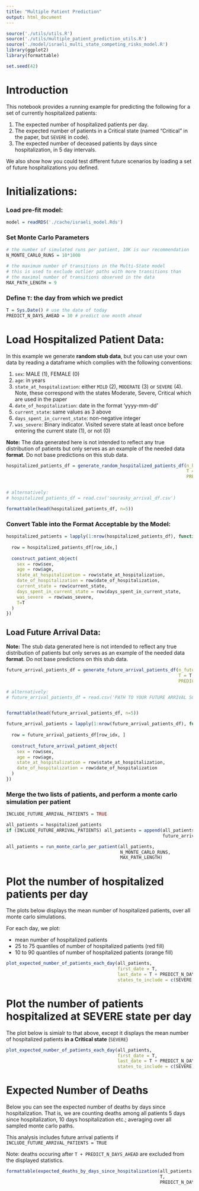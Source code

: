 ```yaml
---
title: "Multiple Patient Prediction"
output: html_document
---
```



```r
source('./utils/utils.R')
source('./utils/multiple_patient_prediction_utils.R')
source('./model/israeli_multi_state_competing_risks_model.R')
library(ggplot2)
library(formattable)

set.seed(42)

```

# Introduction

This notebook provides a running example for predicting the following for a set of currently hospitalized patients:

1. The expected number of hospitalized patients per day.
2. The expected number of patients in a Critical state (named "Critical" in the paper, but `SEVERE` in code).
3. The expected number of deceased patients by days since hospitalization, in 5 day intervals.

We also show how you could test different future scenarios by loading a set of future hospitalizations you defined. 


# Initializations:

### Load pre-fit model:

```r
model = readRDS('./cache/israeli_model.Rds')
```

### Set Monte Carlo Parameters

```r
# the number of simulated runs per patient, 10K is our recommendation
N_MONTE_CARLO_RUNS = 10*1000

# the maximum number of transitions in the Multi-State model
# this is used to exclude outlier paths with more transitions than
# the maximal number of transitions observed in the data
MAX_PATH_LENGTH = 9 
```


### Define `T`: the day from which we predict

```r
T = Sys.Date() # use the date of today
PREDICT_N_DAYS_AHEAD = 30 # predict one month ahead
```


# Load Hospitalized Patient Data:

In this example we generate **random stub data**, but you can use your own data by reading a dataframe which complies with the following conventions:

1. `sex`: MALE (1), FEMALE (0)
2. `age`: in years
3. `state_at_hospitalization`: either `MILD` (2), `MODERATE` (3) or `SEVERE` (4). Note, these correspond with the states Moderate, Severe, Critical which are used in the paper
4. `date_of_hospitalization`: date in the format 'yyyy-mm-dd'
5. `current_state`: same values as 3 above
6. `days_spent_in_current_state`: non-negative integer
7. `was_severe`: Binary indicator. Visited severe state at least once before entering the current state (1), or not (0)

**Note:** The data generated here is not intended to reflect any true distribution of patients but only serves as an example of the needed data **format**. Do not base predictions on this stub data.


```r
hospitalized_patients_df = generate_random_hospitalized_patients_df(n_hospitalized_patients = 30,
                                                                    T = T,
                                                                    PREDICT_N_DAYS_AHEAD = PREDICT_N_DAYS_AHEAD)


# alternatively:
# hospitalized_patients_df = read.csv('sourasky_arrival_df.csv')

formattable(head(hospitalized_patients_df, n=5))
```

### Convert Table into the Format Acceptable by the Model:

```r
hospitalized_patients = lapply(1:nrow(hospitalized_patients_df), function(row_idx) {
  
  row = hospitalized_patients_df[row_idx,]
  
  construct_patient_object(
    sex = row$sex, 
    age = row$age, 
    state_at_hospitalization = row$state_at_hospitalization,
    date_of_hospitalization = row$date_of_hospitalization,
    current_state = row$current_state,
    days_spent_in_current_state = row$days_spent_in_current_state,
    was_severe  = row$was_severe,
    T=T
  )
})
```


## Load Future Arrival Data:

**Note:** The stub data generated here is not intended to reflect any true distribution of patients but only serves as an example of the needed data **format**. Do not base predictions on this stub data.

```r
future_arrival_patients_df = generate_future_arrival_patients_df(n_future_arrivals = 100,
                                                                 T = T,
                                                                 PREDICT_N_DAYS_AHEAD = PREDICT_N_DAYS_AHEAD)

# alternatively:
# future_arrival_patients_df = read.csv('PATH TO YOUR FUTURE ARRIVAL SCENARIO CSV')


formattable(head(future_arrival_patients_df, n=5))
```

```r
future_arrival_patients = lapply(1:nrow(future_arrival_patients_df), function(row_idx) {
  
  row = future_arrival_patients_df[row_idx, ]
  
  construct_future_arrival_patient_object(
    sex = row$sex,
    age = row$age,
    state_at_hospitalization = row$state_at_hospitalization,
    date_of_hospitalization = row$date_of_hospitalization
  )  
})
```


### Merge the two lists of patients, and perform a monte carlo simulation per patient

```r
INCLUDE_FUTURE_ARRIVAL_PATIENTS = TRUE
```


```r
all_patients = hospitalized_patients
if (INCLUDE_FUTURE_ARRIVAL_PATIENTS) all_patients = append(all_patients, 
                                                           future_arrival_patients)

all_patients = run_monte_carlo_per_patient(all_patients, 
                                           N_MONTE_CARLO_RUNS, 
                                           MAX_PATH_LENGTH)
```

# Plot the number of hospitalized patients per day 

The plots below displays the mean number of hospitalized patients, over all monte carlo simulations.

For each day, we plot:

* mean number of hospitalized patients
* 25 to 75 quantiles of number of hospitalized patients (red fill)
* 10 to 90 quantiles of number of hospitalized patients (orange fill)


```r
plot_expected_number_of_patients_each_day(all_patients,
                                          first_date = T,
                                          last_date = T + PREDICT_N_DAYS_AHEAD,
                                          states_to_include = c(SEVERE, MILD_OR_MODERATE)) # all "hospitalized" states
```


# Plot the number of patients hospitalized at SEVERE state per day 

The plot below is simialr to that above, except it displays the mean number of hospitalized patients **in a Critical state** (`SEVERE`)

```r
plot_expected_number_of_patients_each_day(all_patients,
                                          first_date = T,
                                          last_date = T + PREDICT_N_DAYS_AHEAD,
                                          states_to_include = c(SEVERE))
```



# Expected Number of Deaths

Below you can see the expected number of deaths by days since hospitalization. That is, we are counting deaths among all patients 5 days since hospitalization, 10 days hospitalization etc.; averaging over all sampled monte carlo paths.

This analysis includes future arrival patients if `INCLUDE_FUTURE_ARRIVAL_PATIENTS = TRUE`

Note: deaths occuring after `T + PREDICT_N_DAYS_AHEAD` are excluded from the displayed statistics. 

```r
formattable(expected_deaths_by_days_since_hospitalization(all_patients, 
                                                          T,
                                                          PREDICT_N_DAYS_AHEAD))
```
